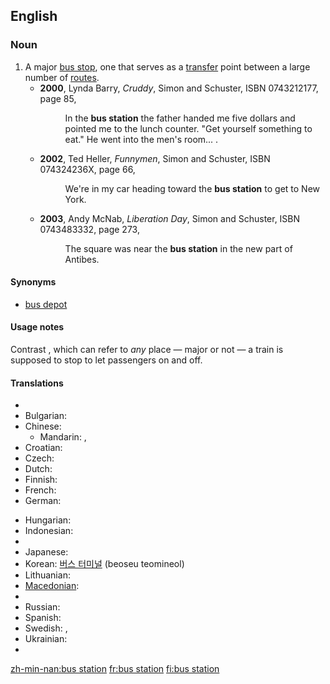 ==English==
{{wikipedia}}
===Noun===
{{en-noun}}
#A major [[bus stop]], one that serves as a [[transfer]] point between a large number of [[route]]s.
#*'''2000''', Lynda Barry, ''Cruddy'', Simon and Schuster, ISBN 0743212177, page 85,
#*:In the '''bus station''' the father handed me five dollars and pointed me to the lunch counter. "Get yourself something to eat." He went into the men's room...&nbsp;.
#*'''2002''', Ted Heller, ''Funnymen'', Simon and Schuster, ISBN 074324236X, page 66,
#*:We're in my car heading toward the '''bus station''' to get to New York.
#*'''2003''', Andy McNab, ''Liberation Day'', Simon and Schuster, ISBN 0743483332, page 273,
#*:The square was near the '''bus station''' in the new part of Antibes.
====Synonyms====
*[[bus depot]]
====Usage notes====
Contrast {{term|train station}}, which can refer to ''any'' place — major or not — a train is supposed to stop to let passengers on and off.

====Translations====
{{trans-top|major bus stop, one that serves as a transfer point between a large number of routes}}
* {{trreq|Arabic}}
* Bulgarian: {{t-|bg|автогара|f|tr=ávtogára|sc=Cyrl}}
* Chinese:
** Mandarin: {{t-|cmn|公共汽車總站|sc=Hani|xs=Mandarin}}, {{t-|cmn|公共汽车总站|tr=gōnggòngqìchē zhǒngzhàn|sc=Hani|xs=Mandarin}}
* Croatian: {{t|hr|autobusni kolodvor|m}}
* Czech: {{t|cs|autobusové nádraží}}
* Dutch: {{t|nl|busstation}}
* Finnish: {{t-|fi|linja-autoasema}}
* French: {{t|fr|gare routière|f}}
* German: {{t-|de|Busbahnhof|m}}
{{trans-mid}}
* Hungarian: {{t|hu|buszállomás}}
* Indonesian: {{t|id|terminal bus|xs=Indonesian}}
* {{trreq|Italian}}
* Japanese: {{t|ja|バスステーション|tr=basu sutēshon|sc=Jpan}}
* Korean: [[버스 터미널]] (beoseu teomineol)
* Lithuanian: {{t|lt|autobusų stotis|xs=Lithuanian}}
* [[Macedonian]]: {{t|mk|автобуска станица|f|tr=avtóbuska stánica|sc=Cyrl|xs=Macedonian}}
* {{trreq|Portuguese}}
* Russian: {{t+|ru|автовокзал|m|tr=avtovokzál|sc=Cyrl}}
* Spanish: {{t|es|estación de autobús|f}}
* Swedish: {{t|sv|busstation|c}}, {{t|sv|bussterminal|c}}
* Ukrainian: {{t-|uk|автовокзал|m|sc=Cyrl|xs=Ukrainian}}
* {{trreq|Vietnamese}}

[[zh-min-nan:bus station]]
[[fr:bus station]]
[[fi:bus station]]